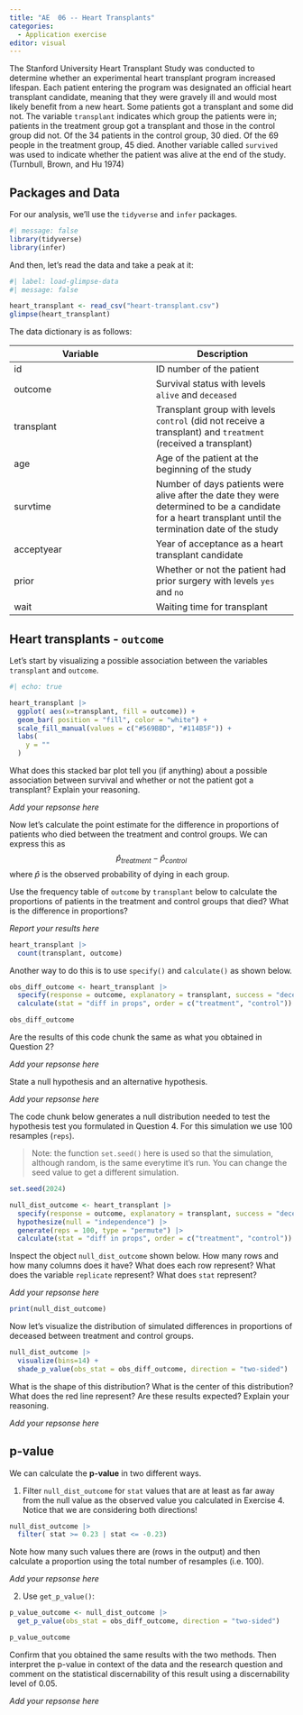 ```yaml
---
title: "AE  06 -- Heart Transplants"
categories: 
  - Application exercise
editor: visual
---
```


The Stanford University Heart Transplant Study was conducted to determine whether an experimental heart transplant program increased lifespan. Each patient entering the program was designated an official heart transplant candidate, meaning that they were gravely ill and would most likely benefit from a new heart. Some patients got a transplant and some did not. The variable `transplant` indicates which group the patients were in; patients in the treatment group got a transplant and those in the control group did not. Of the 34 patients in the control group, 30 died. Of the 69 people in the treatment group, 45 died. Another variable called `survived` was used to indicate whether the patient was alive at the end of the study. (Turnbull, Brown, and Hu 1974)

## Packages and Data

For our analysis, we'll use the `tidyverse` and `infer` packages.

```r
#| message: false
library(tidyverse)
library(infer)
```

And then, let's read the data and take a peak at it:

```r
#| label: load-glimpse-data
#| message: false

heart_transplant <- read_csv("heart-transplant.csv")
glimpse(heart_transplant)
```

The data dictionary is as follows:

| Variable | Description |
|----|----|
| id | ID number of the patient |
| outcome | Survival status with levels `alive` and `deceased` |
| transplant | Transplant group with levels `control` (did not receive a transplant) and `treatment` (received a transplant) |
| age | Age of the patient at the beginning of the study |
| survtime | Number of days patients were alive after the date they were determined to be a candidate for a heart transplant until the termination date of the study |
| acceptyear | Year of acceptance as a heart transplant candidate |
| prior | Whether or not the patient had prior surgery with levels `yes` and `no` |
| wait | Waiting time for transplant |

## Heart transplants - `outcome`

Let's start by visualizing a possible association between the variables `transplant` and `outcome`.

```r
#| echo: true

heart_transplant |>
  ggplot( aes(x=transplant, fill = outcome)) +
  geom_bar( position = "fill", color = "white") +
  scale_fill_manual(values = c("#569BBD", "#114B5F")) +
  labs(
    y = ""
  )
```

::: {.callout-note title="Question 1" icon="false"}
What does this stacked bar plot tell you (if anything) about a possible association between survival and whether or not the patient got a transplant? Explain your reasoning.

*Add your repsonse here*
:::

Now let's calculate the point estimate for the difference in proportions of patients who died between the treatment and control groups. We can express this as $$
\hat{p}_{treatment} - \hat{p}_{control}
$$ where $\hat{p}$ is the observed probability of dying in each group.

::: {.callout-note title="Question 2" icon="false"}
Use the frequency table of `outcome` by `transplant` below to calculate the proportions of patients in the treatment and control groups that died? What is the difference in proportions?

*Report your results here*
:::

```r
heart_transplant |>
  count(transplant, outcome)
```

Another way to do this is to use `specify()` and `calculate()` as shown below.

```r
obs_diff_outcome <- heart_transplant |>
  specify(response = outcome, explanatory = transplant, success = "deceased") |>
  calculate(stat = "diff in props", order = c("treatment", "control"))

obs_diff_outcome
```

::: {.callout-note title="Question 3" icon="false"}
Are the results of this code chunk the same as what you obtained in Question 2?

*Add your repsonse here*
:::

::: {.callout-note title="Question 4" icon="false"}
State a null hypothesis and an alternative hypothesis.

*Add your repsonse here*
:::

The code chunk below generates a null distribution needed to test the hypothesis test you formulated in Question 4. For this simulation we use 100 resamples (`reps`).

> Note: the function `set.seed()` here is used so that the simulation, although random, is the same everytime it's run. You can change the seed value to get a different simulation.

```r
set.seed(2024)

null_dist_outcome <- heart_transplant |>
  specify(response = outcome, explanatory = transplant, success = "deceased") |>
  hypothesize(null = "independence") |>
  generate(reps = 100, type = "permute") |>
  calculate(stat = "diff in props", order = c("treatment", "control"))
```

::: {.callout-note title="Question 5" icon="false"}
Inspect the object `null_dist_outcome` shown below. How many rows and how many columns does it have? What does each row represent? What does the variable `replicate` represent? What does `stat` represent?

*Add your repsonse here*
:::

```r
print(null_dist_outcome)
```

Now let's visualize the distribution of simulated differences in proportions of deceased between treatment and control groups.

```r
null_dist_outcome |>
  visualize(bins=14) +
  shade_p_value(obs_stat = obs_diff_outcome, direction = "two-sided")
```

::: {.callout-note title="Question 6" icon="false"}
What is the shape of this distribution? What is the center of this distribution? What does the red line represent? Are these results expected? Explain your reasoning.

*Add your repsonse here*
:::

## p-value

We can calculate the **p-value** in two different ways.

1.  Filter `null_dist_outcome` for `stat` values that are at least as far away from the null value as the observed value you calculated in Exercise 4. Notice that we are considering both directions!

```r
null_dist_outcome |>
  filter( stat >= 0.23 | stat <= -0.23)
```

::: {.callout-note title="Question 7" icon="false"}
Note how many such values there are (rows in the output) and then calculate a proportion using the total number of resamples (i.e. 100).

*Add your repsonse here*
:::

2.  Use `get_p_value()`:

```r
p_value_outcome <- null_dist_outcome |>
  get_p_value(obs_stat = obs_diff_outcome, direction = "two-sided")

p_value_outcome
```

::: {.callout-note title="Question 8" icon="false"}
Confirm that you obtained the same results with the two methods. Then interpret the p-value in context of the data and the research question and comment on the statistical discernability of this result using a discernability level of 0.05.

*Add your repsonse here*
:::
